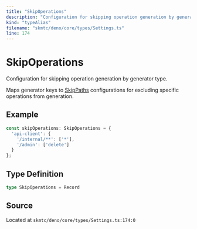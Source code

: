 ```yaml
---
title: "SkipOperations"
description: "Configuration for skipping operation generation by generator type."
kind: "typeAlias"
filename: "skmtc/deno/core/types/Settings.ts"
line: 174
---
```


# SkipOperations

Configuration for skipping operation generation by generator type.

Maps generator keys to [SkipPaths](./skippaths.mdx) configurations for excluding
specific operations from generation.


## Example

```typescript
const skipOperations: SkipOperations = {
  'api-client': {
    '/internal/**': ['*'],
    '/admin': ['delete']
  }
};
```

## Type Definition

```typescript
type SkipOperations = Record
```

## Source

Located at `skmtc/deno/core/types/Settings.ts:174:0`
